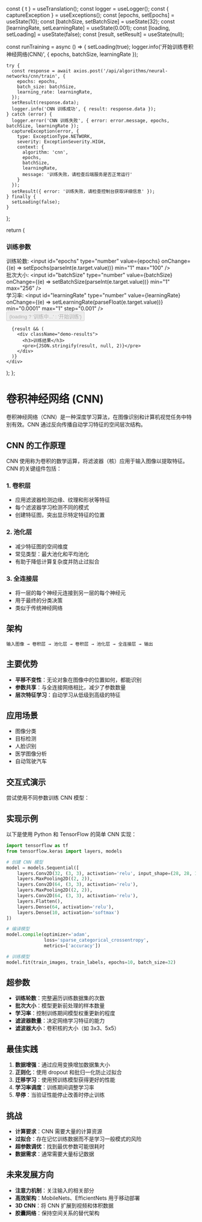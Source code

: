 
  const { t } = useTranslation();
  const logger = useLogger();
  const { captureException } = useExceptions();
  const [epochs, setEpochs] = useState(10);
  const [batchSize, setBatchSize] = useState(32);
  const [learningRate, setLearningRate] = useState(0.001);
  const [loading, setLoading] = useState(false);
  const [result, setResult] = useState(null);

  const runTraining = async () => {
    setLoading(true);
    logger.info('开始训练卷积神经网络(CNN)', { epochs, batchSize, learningRate });
    
    try {
      const response = await axios.post('/api/algorithms/neural-networks/cnn/train', {
        epochs: epochs,
        batch_size: batchSize,
        learning_rate: learningRate,
      });
      setResult(response.data);
      logger.info('CNN 训练成功', { result: response.data });
    } catch (error) {
      logger.error('CNN 训练失败', { error: error.message, epochs, batchSize, learningRate });
      captureException(error, {
        type: ExceptionType.NETWORK,
        severity: ExceptionSeverity.HIGH,
        context: { 
          algorithm: 'cnn',
          epochs,
          batchSize,
          learningRate,
          message: '训练失败，请检查后端服务是否正常运行'
        }
      });
      setResult({ error: '训练失败，请检查控制台获取详细信息' });
    } finally {
      setLoading(false);
    }
  };

  return (
    <div className="demo-container">
      <div className="demo-parameters">
        <h3>训练参数</h3>
        <div className="parameter-group">
          <label htmlFor="epochs">训练轮数:</label>
          <input
            id="epochs"
            type="number"
            value={epochs}
            onChange={(e) => setEpochs(parseInt(e.target.value))}
            min="1"
            max="100"
          />
        </div>
        <div className="parameter-group">
          <label htmlFor="batchSize">批次大小:</label>
          <input
            id="batchSize"
            type="number"
            value={batchSize}
            onChange={(e) => setBatchSize(parseInt(e.target.value))}
            min="1"
            max="256"
          />
        </div>
        <div className="parameter-group">
          <label htmlFor="learningRate">学习率:</label>
          <input
            id="learningRate"
            type="number"
            value={learningRate}
            onChange={(e) => setLearningRate(parseFloat(e.target.value))}
            min="0.0001"
            max="1"
            step="0.001"
          />
        </div>
        <button onClick={runTraining} disabled={loading}>
          {loading ? '训练中...' : '开始训练'}
        </button>
      </div>

      {result && (
        <div className="demo-results">
          <h3>训练结果</h3>
          <pre>{JSON.stringify(result, null, 2)}</pre>
        </div>
      )}
    </div>
  );
};

# 卷积神经网络 (CNN)

卷积神经网络（CNN）是一种深度学习算法，在图像识别和计算机视觉任务中特别有效。CNN 通过反向传播自动学习特征的空间层次结构。

## CNN 的工作原理

CNN 使用称为卷积的数学运算，将滤波器（核）应用于输入图像以提取特征。CNN 的关键组件包括：

### 1. 卷积层
- 应用滤波器检测边缘、纹理和形状等特征
- 每个滤波器学习检测不同的模式
- 创建特征图，突出显示特定特征的位置

### 2. 池化层
- 减少特征图的空间维度
- 常见类型：最大池化和平均池化
- 有助于降低计算复杂度并防止过拟合

### 3. 全连接层
- 将一层的每个神经元连接到另一层的每个神经元
- 用于最终的分类决策
- 类似于传统神经网络

## 架构

```
输入图像 → 卷积层 → 池化层 → 卷积层 → 池化层 → 全连接层 → 输出
```

## 主要优势

- **平移不变性**：无论对象在图像中的位置如何，都能识别
- **参数共享**：与全连接网络相比，减少了参数数量
- **层次特征学习**：自动学习从低级到高级的特征

## 应用场景

- 图像分类
- 目标检测
- 人脸识别
- 医学图像分析
- 自动驾驶汽车

## 交互式演示

尝试使用不同参数训练 CNN 模型：

<CNNDemo />

## 实现示例

以下是使用 Python 和 TensorFlow 的简单 CNN 实现：

```python
import tensorflow as tf
from tensorflow.keras import layers, models

# 创建 CNN 模型
model = models.Sequential([
    layers.Conv2D(32, (3, 3), activation='relu', input_shape=(28, 28, 1)),
    layers.MaxPooling2D((2, 2)),
    layers.Conv2D(64, (3, 3), activation='relu'),
    layers.MaxPooling2D((2, 2)),
    layers.Conv2D(64, (3, 3), activation='relu'),
    layers.Flatten(),
    layers.Dense(64, activation='relu'),
    layers.Dense(10, activation='softmax')
])

# 编译模型
model.compile(optimizer='adam',
              loss='sparse_categorical_crossentropy',
              metrics=['accuracy'])

# 训练模型
model.fit(train_images, train_labels, epochs=10, batch_size=32)
```

## 超参数

- **训练轮数**：完整遍历训练数据集的次数
- **批次大小**：模型更新前处理的样本数量
- **学习率**：控制训练期间模型权重更新的程度
- **滤波器数量**：决定网络学习特征的能力
- **滤波器大小**：卷积核的大小（如 3x3、5x5）

## 最佳实践

1. **数据增强**：通过应用变换增加数据集大小
2. **正则化**：使用 dropout 和批归一化防止过拟合
3. **迁移学习**：使用预训练模型获得更好的性能
4. **学习率调度**：训练期间调整学习率
5. **早停**：当验证性能停止改善时停止训练

## 挑战

- **计算要求**：CNN 需要大量的计算资源
- **过拟合**：存在记忆训练数据而不是学习一般模式的风险
- **超参数调优**：找到最优参数可能很耗时
- **数据需求**：通常需要大量标记数据

## 未来发展方向

- **注意力机制**：关注输入的相关部分
- **高效架构**：MobileNets、EfficientNets 用于移动部署
- **3D CNN**：将 CNN 扩展到视频和体积数据
- **胶囊网络**：保持空间关系的替代架构

